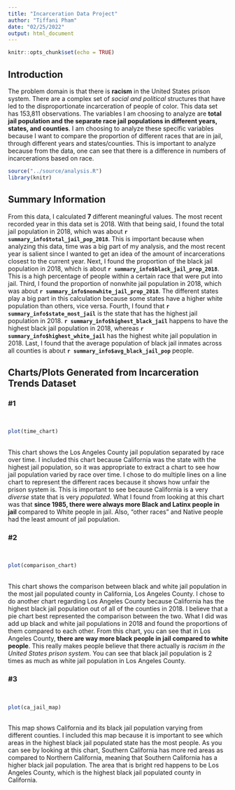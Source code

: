 ```yaml
---
title: "Incarceration Data Project"
author: "Tiffani Pham"
date: "02/25/2022"
output: html_document
---
```

```r
knitr::opts_chunk$set(echo = TRUE)
```


## Introduction
The problem domain is that there is **racism** in the United States prison system. There are a complex set of _social and political_ structures that have led to the disproportionate incarceration of people of color. This data set has 153,811 observations. The variables I am choosing to analyze are **total jail population and the separate race jail populations in different years, states, and counties**. I am choosing to analyze these specific variables because I want to compare the proportion of different races that are in jail, through different years and states/counties. This is important to analyze because from the data, one can see that there is a difference in numbers of incarcerations based on race.

```r
source("../source/analysis.R")
library(knitr)
```

## Summary Information
From this data, I calculated **7** different meaningful values. The most recent recorded year in this data set is 2018. With that being said, I found the total jail population in 2018, which was about **`r summary_info$total_jail_pop_2018`**. This is important because when analyzing this data, time was a big part of my analysis, and the most recent year is salient since I wanted to get an idea of the amount of incarcerations closest to the current year. Next, I found the proportion of the black jail population in 2018, which is about **`r summary_info$black_jail_prop_2018`**. This is a high percentage of people within a certain race that were put into jail. Third, I found the proportion of nonwhite jail population in 2018, which was about **`r summary_info$nonwhite_jail_prop_2018`**. The different states play a big part in this calculation because some states have a higher white population than others, vice versa. Fourth, I found that **`r summary_info$state_most_jail`** is the state that has the highest jail population in 2018. **`r summary_info$highest_black_jail`** happens to have the highest black jail population in 2018, whereas **`r summary_info$highest_white_jail`** has the highest white jail population in 2018. Last, I found that the average population of black jail inmates across all counties is about  **`r summary_info$avg_black_jail_pop`** people. 

## Charts/Plots Generated from Incarceration Trends Dataset

### #1
<br />
```r
plot(time_chart)
```
<br /> This chart shows the Los Angeles County jail population separated by race over time. I included this chart because California was the state with the highest jail population, so it was appropriate to extract a chart to see how jail population varied by race over time. I chose to do multiple lines on a line chart to represent the different races because it shows how unfair the prison system is. This is important to see because California is a very _diverse_ state that is very _populated_. What I found from looking at this chart was that **since 1985, there were always more Black and Latinx people in jail** compared to White people in jail. Also, "other races" and Native people had the least amount of jail population.

### #2 
<br />
```r
plot(comparison_chart)
```
<br /> This chart shows the comparison between black and white jail population in the most jail populated county in California, Los Angeles County. I chose to do another chart regarding Los Angeles County because California has the highest black jail population out of all of the counties in 2018. I believe that a pie chart best represented the comparison between the two. What I did was add up black and white jail populations in 2018 and found the proportions of them compared to each other. From this chart, you can see that in Los Angeles County, **there are way more black people in jail compared to white people**. This really makes people believe that there actually is _racism in the United States prison system_. You can see that black jail population is 2 times as much as white jail population in Los Angeles County.

### #3
<br />
```r
plot(ca_jail_map)
```
<br /> This map shows California and its black jail population varying from different counties. I included this map because it is important to see which areas in the highest black jail populated state has the most people. As you can see by looking at this chart, Southern California has more red areas as compared to Northern California, meaning that Southern California has a higher black jail population. The area that is bright red happens to be Los Angeles County, which is the highest black jail populated county in California. 